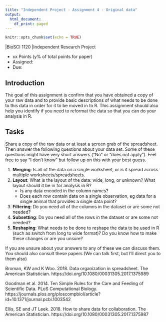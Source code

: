 ```yaml
---
title: "Independent Project - Assignment 4 - Original data"
output:
  html_document:
    df_print: paged
---
```


```r
knitr::opts_chunk$set(echo = TRUE)
```

|BioSCI 1120
|Independent Research Project 

* xx Points (y% of total points for paper)
* Assigned: 
* Due:

## Introduction 

The goal of this assignment is confirm that you have obtained a copy of your raw data and to provide basic descriptions of what needs to be done to this data in order for it to be moved in to R. This assignment should also help you identify if you need to reformat the data so that you can do your analysis in R.

## Tasks

Share a copy of the raw data or at least a screen grab of the spreadsheet.  Then answer the following questions about your data set.  Some of these questions might have very short answers ("No" or "does not apply").  Feel free to say "I don't know" but follow up on this with your best guess.

1. **Merging**: Is all of the data on a single worksheet, or is it spread across multiple worksheets/spreadsheets.
1. **Layout**: What is the layout of the data: wide, long, or unknown?  What layout should it be in for analysis in R?
    + Is any data encoded in the column names?
    + Does each row contain data on a single observation, eg data for a single animal that provides a single data point?
1. **Filtering**: Do you need all of the columns in the dataset or are some not needed?
1. **Subsetting**: Do you need all of the rows in the dataset or are some not needed?
1. **Reshaping**: What needs to be done to reshape the data to be used in R (such as switch from long to wide format)? Do you know how to make these changes or are you unsure?

If you are unsure about your answers to any of these we can discuss them.  You should also consult these papers (We can talk first, but I'll direct you to them also)

Broman, KW and K Woo.  2018. Data organization in spreadsheet.  The American Statistician. https://doi.org/10.1080/00031305.2017.1375989

Goodman et al.  2014.   Ten Simple Rules for the Care and Feeding of Scientific Data.  PLoS Computational Biology.
https://journals.plos.org/ploscompbiol/article?id=10.1371/journal.pcbi.1003542

Ellis, SE and JT Leek.  2018.  How to share data for collaboration.  The American Statistician.
https://doi.org/10.1080/00031305.2017.1375987


